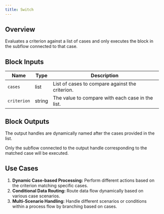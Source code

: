 ```yaml
---
title: Switch
---
```


## Overview

Evaluates a criterion against a list of cases and only executes the block in the subflow connected to that case.

## Block Inputs

| Name        | Type   | Description                                      |
| ----------- | ------ | ------------------------------------------------ |
| `cases`     | list   | List of cases to compare against the criterion.  |
| `criterion` | string | The value to compare with each case in the list. |

## Block Outputs

The output handles are dynamically named after the cases provided in the list.

<Note>
  Only the subflow connected to the output handle corresponding to the matched
  case will be executed.
</Note>

## Use Cases

1. **Dynamic Case-based Processing:** Perform different actions based on the criterion matching specific cases.
2. **Conditional Data Routing:** Route data flow dynamically based on various case scenarios.
3. **Multi-Scenario Handling:** Handle different scenarios or conditions within a process flow by branching based on cases.
